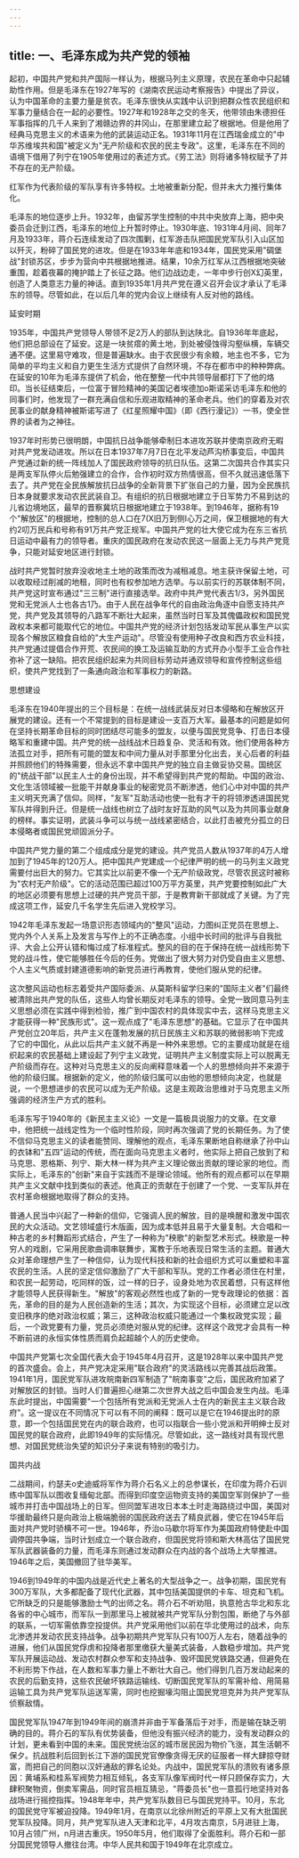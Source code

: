 ```yaml
---
---
---
```

title: 一、毛泽东成为共产党的领袖
---



起初，中国共产党和共产国际一样认为，根据马列主义原理，农民在革命中只起辅助性作用。但是毛泽东在1927年写的《湖南农民运动考察报告》中提出了异议，认为中国革命的主要力量是贫农。毛泽东很快从实践中认识到把群众性农民组织和军事力量结合在一起的必要性。1927年和1928年之交的冬天，他带领由朱德担任军事指挥的几千人来到了湘赣边界的井冈山，在那里建立起了根据地。但是他用了经典马克思主义的术语来为他的武装运动正名。1931年11月在江西瑞金成立的"中华苏维埃共和国"被定义为"无产阶级和农民的民主专政"。这里，毛泽东在不同的语境下借用了列宁在1905年使用过的表述方式。《劳工法》则将诸多特权赋予了并不存在的无产阶级。

红军作为代表阶级的军队享有许多特权。土地被重新分配，但并未大力推行集体化。

毛泽东的地位逐步上升。1932年，由留苏学生控制的中共中央放弃上海，把中央委员会迁到江西，毛泽东的地位上升暂时停止。1930年底、1931年4月间、同年7月及1933年，蒋介石连续发动了四次围剿，红军游击队把国民党军队引入山区加以歼灭，粉碎了国民党的进攻。但是在1933年年底和1934年，国民党采用"碉堡战"封锁苏区，步步为营向中共根据地推进。结果，10余万红军从江西根据地突破重围，趁着夜幕的掩护踏上了长征之路。他们边战边走，一年中步行创X幻英里，创造了人类意志力量的神话。直到1935年1月共产党在遵义召开会议才承认了毛泽东的领导。尽管如此，在以后几年的党内会议上继续有人反对他的路线。

延安时期

1935年，中国共产党领导人带领不足2万人的部队到达陕北。自1936年年底起，他们把总部设在了延安。这是一块贫瘩的黄土地，到处被侵蚀得沟壑纵横，车辆交通不便。这里易守难攻，但是普遍缺水。由于农民很少有余粮，地主也不多，它为简单的平均主义和自力更生生活方式提供了自然环境，不存在都市中的种种弊病。在延安的10年为毛泽东提供了机会，他在整整一代中共领导层都打下了他的烙印。当长征结束后，一位富于冒险精神的美国记者埃德加o斯诺采访毛泽东和他的同事们时，他发现了一群充满自信和乐观进取精神的革命老兵。他们的穿着及对农民事业的献身精神被斯诺写进了《红星照耀中国》（即《西行漫记》）一书，使全世界的读者为之神往。

1937年时形势已很明朗，中国抗日战争能够牵制日本进攻苏联并使南京政府无暇对共产党发动进攻。所以在日本1937年7月7日在北平发动芦沟桥事变后，中国共产党通过新的统一阵线加人了国民政府领导的抗日队伍。这第二次国共合作其实只是两支军队停火后勉强建立的合作，合作初时双方热情很高，但不久就迅速低落下去了。共产党在全民族解放抗日战争的全新背景下扩张自己的力量，因为全民族抗日本身就要求发动农民武装自卫。有组织的抗日根据地建立于日军势力不易到达的儿省边境地区，最早的晋察冀坑日根据地建立于1938年。到1946年，据称有19个"解放区"的根据地，控制的总人口在7(X旧万到侧I心万之间，保卫根据地的有大约2叨万民兵和号称有91万共产党正规军。中国共产党的壮大使它成为在东三省抗日运动中最有力的领导者。重庆的国民政府在发动农民这一层面上无力与共产党竞争，只能对延安地区进行封锁。

战时共产党暂时放弃没收地主土地的政策而改为减租减息。地主获许保留土地，可以收取经过削减的地租，同时也有权参加地方选举。与以前实行的苏联体制不同，共产党这时宣布通过"三三制"进行直接选举。政府中共产党代表古1/3，另外国民党和无党派人士也各古1乃。由于人民在战争年代的自由政治角逐中自愿支持共产党，共产党及其领导的八路军不断壮大起来，虽然当时日军及其傀儡政权和国民党政权本来都可能取代它的地位。中国共产党的经济计划包括发动军民从事生产以实现各个解放区粮食自给的"大生产运动"。尽管没有使用种子改良和西方农业科技，共产党通过提倡合作开荒、农民间的换工及运输互助的方式开办小型手工业合作社弥补了这一缺陷。把农民组织起来为共同目标劳动并通双领导和宣传控制这些组织，使共产党找到了一条通向政治和军事权力的新路。

思想建设

毛泽东在1940年提出的三个目标是：在统一战线武装反对日本侵略和在解放区开展党的建设。还有一个不常提到的目标是建设一支百万大军。最基本的问题是如何在坚持长期革命目标的同时团结尽可能多的盟友，以便与国民党竞争、打击日本侵略军和重建中国。共产党的统一战线战术日趋复杂、灵活和有效。他们使用各种方法孤立对手，把所有可能的盟友和中间力量从对手那里分化出去，关心后者的利益并照顾他们的特殊需要，但永远不拿中国共产党的独立自主做妥协交易。国统区的"统战干部"以民主人士的身份出现，并不希望得到共产党的帮助。中国的政治、文化生活领域被一批能干并献身事业的秘密党员不断渗透，他们心中对中国的共产主义明天充满了信仰。同样，"友军"互助活动也使一批有才干的将领渗透进国民党军队并得到升迁。但是统一战线也树立了战时友好互助的风气以及为共同事业献身的榜样。事实证明，武装斗争可以与统一战线紧密结合，以此打击被充分孤立的日本侵略者或国民党顽固派分子。

中国共产党力量的第二个组成成分是党的建设。共产党员人数从1937年的4万人增加到了1945年的120万人。把中国共产党建成一个纪律严明的统一的马列主义政党需要付出巨大的努力。它其实比以前更不像一个无产阶级政党，尽管农民这时被称为"农村无产阶级"。它的活动范围已超过100万平方英里，共产党要控制如此广大的地区必须要有思想上过硬的共产党员干部，于是教育新干部就成了关键。为了完成这项工作，延安几千名学生先后进入党校学习。

1942年毛泽东发起一场意识形态领域内的"整风"运动，力图纠正党员在思想上、党内外个人关系上及发言与写作上的不正确态度。小组中长时间的批评与自我批评、大会上公开认错和悔过成了标准程式。整风的目的在于保持在统一战线形势下党的战斗性，使它能够胜任今后的任务。党做出了很大努力对仍受自由主义思想、个人主义气质或封建道德影响的新党员进行再教育，使他们服从党的纪律。

这次整风运动也标志着受共产国际委派、从莫斯科留学归来的"国际主义者"们最终被清除出共产党的队伍，这些人均曾长期反对毛泽东的领导。全党一致同意马列主义思想必须在实践中得到检验，推广到中国农村的具体现实中去，这样马克思主义才能获得一种"民族形式"。这一观点成了"毛泽东思想"的基础。它显示了在中国共产党创立20年后，共产主义在蓬勃发展的抗日民族主义和苏联的微弱影响下完成了它的中国化，从此以后共产主义就不再是一种外来思想。它的主要成功就是在组织起来的农民基础上建设起了列宁主义政党，证明共产主义制度实际上可以脱离无产阶级而存在。这种对马克思主义的反向阐释意味着一个人的思想倾向并不来源于他的阶级归属。根据新的定义，他的阶级归属可以由他的思想倾向决定，也就是说，一个思想进步的农民可以成为无产阶级。这是主观政治思维对于马克思主义所强调的经济生产方式的胜利。

毛泽东写于1940年的《新民主主义论》一文是一篇极具说服力的文章。在文章中，他把统一战线定性为一个临时性阶段，同时再次强调了党的长期任务。为了使不信仰马克思主义的读者能赞同、理解他的观点，毛泽东果断地自称继承了孙中山的衣钵和"五四"运动的传统，而在面向马克思主义者时，他实际上把自己放到了和马克思、恩格斯、列宁、斯大林一样为共产主义理论做出贡献的理论家的地位。而实际上，毛泽东的"创新"来自于实践而不是理论领域。他所有的观点都可以在早期共产主义文献中找到类似的表述。他真正的贡献在于创建了一个党、一支军队并在农村革命根据地取得了群众的支持。

普通人民当中兴起了一种新的信仰，它强调人民的解放，目的是唤醒和激发中国农民的大众活动。文艺领域盛行木版画，因为成本低并且易于大量复制。大合唱和一种古老的乡村舞蹈形式结合，产生了一种称为"秧歌"的新型艺术形式。秧歌是一种穷人的戏剧，它采用民歌曲调串联舞步，寓教于乐地表现日常生活的主题。普通大众对革命理想产生了一种信仰，认为现代科技和新的社会组织方式可以重塑和丰富农民的生活。人民的坚定信仰激励了广大干部和军队。党的工作者必须住在村里，和农民一起劳动，吃同样的饭，过一样的日子，设身处地为农民着想，只有这样他才能领导人民获得新生。"解放"的客观必然性也成了新的一党专政理论的依据：首先，革命的目的是为人民创造新的生活；其次，为实现这个目标，必须建立足以改变旧秩序的绝对政治权威；第三，这种政治权威只能通过一个集权政党实现；最后，一个政党要有力量，党员必须绝对服从党的纪律。这样这个政党才会具有一种不断前进的永恒实体性质而肩负起超越个人的历史使命。

中国共产党第七次全国代表大会于1945年4月召开，这是1928年以来中国共产党的首次盛会。会上，共产党决定采用"联合政府"的灵活路线以完善其战后政策。1941年1月，国民党军队进攻皖南新四军制造了"皖南事变"之后，国民政府加紧了对解放区的封锁。当时人们普遍担心继第二次世界大战之后中国会发生内战。毛泽东此时提出，中国需要"一个包括所有党派和无党派人士在内的新民主主义联合政府"。这一提议在不同情况下可以有不同的阐释：既可以是它在1946提出时的原意，即一个包括国民党在内的联合政府，也可以指联合一些小党派和开明绅士反对国民党的联合政府，此即1949年的实际情况。尽管如此，这一路线对具有现代思想、对国民党统治失望的知识分子来说有特别的吸引力。

国共内战

二战期间，约瑟夫o史迪威将军作为蒋介石名义上的总参谋长，在印度为蒋介石训练中国军队以图收复缅甸北部。而得到印度空运物资支持的美国空军则保护了一些城市并打击中国战场上的日军。但同盟军进攻日本本土时走海路绕过中国，美国对华援助最终只是向政治上极端脆弱的国民政府送去了精良武器，使它在1945年后面对共产党时骄横不可一世。1946年，乔治o马歇尔将军作为美国政府特使赴中国调停国共争端，当时计划成立一个联合政府，但国民党将领和斯大林高估了国民党军队武器装备的力量，而毛泽东则通过发动群众在内战的各个战场上大举推进。1946年之后，美国撤回了驻华美军。

1946到1949年的中国内战是近代史上著名的大型战争之一。战争初期，国民党有300万军队，大多都配备了现代化武器，其中包括美国提供的卡车、坦克和飞机。它所缺乏的只是能够激励士气的出师之名。蒋介石不听劝阻，执意抢古华北和东北各省的中心城市，而军队一到那里马上被就被共产党军队分割包围，断绝了与外部的联系，一切军需依靠空投提供。共产党采用他们以前在华北使用过的战术，向东北渗透并发动农民支持战争。战争初期共产党军队只有100万人左右，随着战争的进展，他们从国民党俘虏和投降者那里缴获大量美式装备，人数稳步增加。共产党军队开展运动战、发动农村群众参军和支持战争、毁坏国民党铁路交通，但避免在不利形势下作战，在人数和军事力量上不断壮大自己。他们得到几百万发动起来的农民的后勤支持，这些农民破坏铁路运输线、切断国民党军队的军需补给、用简易运输工具为共产党军队运送军需，同时也挖掘壕沟阻止国民党坦克并为共产党军队侦察敌情。

国民党军队1947年到1949年间的崩溃并非由于军备落后于对手，而是输在缺乏明确的目的。蒋介石的军队有优势装备，但他没有振兴经济的能力，没有发动群众的计划，更未看到中国的未来。国民党统治区的城市居民因为物价飞涨，其生活朝不保夕。抗战胜利后回到长江下游的国民党官僚像贪得无厌的征服者一样大肆掠夺财富，而把自己的同胞以汉奸通敌的罪名论处。内战中，国民党军队的溃败有诸多原因：黄埔系和桂系军阀势力相互倾轧，各支军队像军阀时代一样只顾保存实力，大肆积聚物资，倒卖军需品，同时官员相互猜忌，"蒋委员长"也一意孤行地坚持对各战场进行摇控指挥。1948年年中，共产党军队数目已与国民党持平。10月，东北的国民党守军被迫投降。1949年1月，在南京以北徐州附近的平原上又有大批国民党军队投降。同月，共产党军队进入天津和北平，4月攻古南京，5月进驻上海，10月占领广州，n月进古重庆。1950年5月，他们取得了全面胜利。蒋介石和一部分国民党领导人撤往台湾。中华人民共和国于1949年在北京成立。